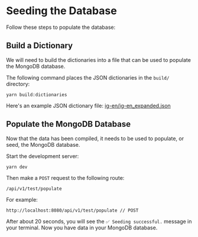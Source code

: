 
# Seeding the Database

Follow these steps to populate the database:

## Build a Dictionary

We will need to build the dictionaries into a file that can be used to populate the MongoDB database.

The following command places the JSON dictionaries in the `build/` directory:

```
yarn build:dictionaries
```

Here's an example JSON dictionary file: [ig-en/ig-en_expanded.json](./src/dictionaries/ig-en/ig-en_expanded.json)

## Populate the MongoDB Database

Now that the data has been compiled, it needs to be used to populate, or seed, the MongoDB database.

Start the development server:

```
yarn dev
```

Then make a `POST` request to the following route:

```
/api/v1/test/populate
```

For example:

```
http://localhost:8080/api/v1/test/populate // POST
```

After about 20 seconds, you will see the `✅ Seeding successful.` message in your terminal. Now you have data in your MongoDB database.